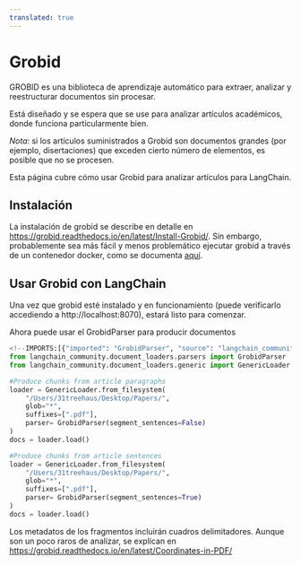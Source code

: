 ```yaml
---
translated: true
---
```


# Grobid

GROBID es una biblioteca de aprendizaje automático para extraer, analizar y reestructurar documentos sin procesar.

Está diseñado y se espera que se use para analizar artículos académicos, donde funciona particularmente bien.

*Nota*: si los artículos suministrados a Grobid son documentos grandes (por ejemplo, disertaciones) que exceden cierto número
de elementos, es posible que no se procesen.

Esta página cubre cómo usar Grobid para analizar artículos para LangChain.

## Instalación

La instalación de grobid se describe en detalle en https://grobid.readthedocs.io/en/latest/Install-Grobid/.
Sin embargo, probablemente sea más fácil y menos problemático ejecutar grobid a través de un contenedor docker,
como se documenta [aquí](https://grobid.readthedocs.io/en/latest/Grobid-docker/).

## Usar Grobid con LangChain

Una vez que grobid esté instalado y en funcionamiento (puede verificarlo accediendo a http://localhost:8070),
estará listo para comenzar.

Ahora puede usar el GrobidParser para producir documentos

```python
<!--IMPORTS:[{"imported": "GrobidParser", "source": "langchain_community.document_loaders.parsers", "docs": "https://api.python.langchain.com/en/latest/document_loaders/langchain_community.document_loaders.parsers.grobid.GrobidParser.html", "title": "Grobid"}, {"imported": "GenericLoader", "source": "langchain_community.document_loaders.generic", "docs": "https://api.python.langchain.com/en/latest/document_loaders/langchain_community.document_loaders.generic.GenericLoader.html", "title": "Grobid"}]-->
from langchain_community.document_loaders.parsers import GrobidParser
from langchain_community.document_loaders.generic import GenericLoader

#Produce chunks from article paragraphs
loader = GenericLoader.from_filesystem(
    "/Users/31treehaus/Desktop/Papers/",
    glob="*",
    suffixes=[".pdf"],
    parser= GrobidParser(segment_sentences=False)
)
docs = loader.load()

#Produce chunks from article sentences
loader = GenericLoader.from_filesystem(
    "/Users/31treehaus/Desktop/Papers/",
    glob="*",
    suffixes=[".pdf"],
    parser= GrobidParser(segment_sentences=True)
)
docs = loader.load()
```

Los metadatos de los fragmentos incluirán cuadros delimitadores. Aunque son un poco raros de analizar,
se explican en https://grobid.readthedocs.io/en/latest/Coordinates-in-PDF/

